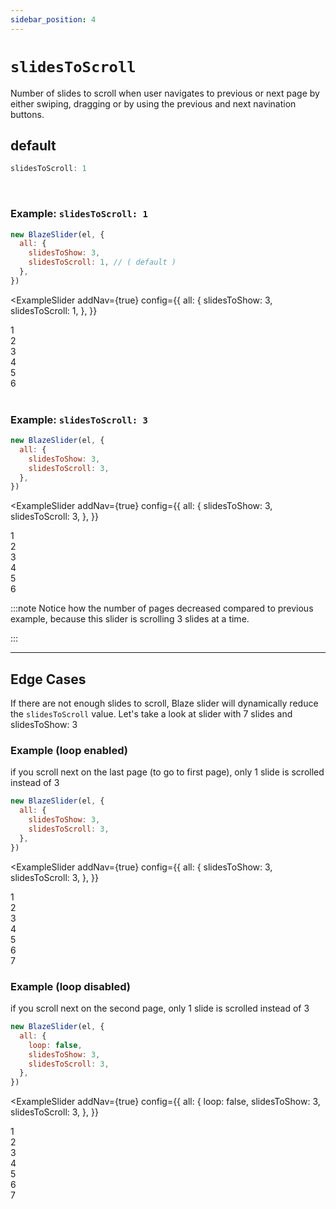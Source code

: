 ```yaml
---
sidebar_position: 4
---
```



# `slidesToScroll`

Number of slides to scroll when user navigates to previous or next page by either swiping, dragging or by using the previous and next navination buttons.

## default

```typescript
slidesToScroll: 1
```

<br />

### Example: `slidesToScroll: 1`

```javascript
new BlazeSlider(el, {
  all: {
    slidesToShow: 3,
    slidesToScroll: 1, // ( default )
  },
})
```

<ExampleSlider
  addNav={true}
  config={{
    all: {
      slidesToShow: 3,
      slidesToScroll: 1,
    },
  }}
>
  <div> 1 </div>
  <div> 2 </div>
  <div> 3 </div>
  <div> 4 </div>
  <div> 5 </div>
  <div> 6 </div>
</ExampleSlider>

<br />

### Example: `slidesToScroll: 3`

```javascript
new BlazeSlider(el, {
  all: {
    slidesToShow: 3,
    slidesToScroll: 3,
  },
})
```

<ExampleSlider
  addNav={true}
  config={{
    all: {
      slidesToShow: 3,
      slidesToScroll: 3,
    },
  }}
>
  <div> 1 </div>
  <div> 2 </div>
  <div> 3 </div>
  <div> 4 </div>
  <div> 5 </div>
  <div> 6 </div>
</ExampleSlider>

:::note
Notice how the number of pages decreased compared to previous example, because this slider is scrolling 3 slides at a time.

:::

<hr />

## Edge Cases

If there are not enough slides to scroll, Blaze slider will dynamically reduce the `slidesToScroll` value.
Let's take a look at slider with 7 slides and slidesToShow: 3

### Example (loop enabled)

if you scroll next on the last page (to go to first page), only 1 slide is scrolled instead of 3

```javascript
new BlazeSlider(el, {
  all: {
    slidesToShow: 3,
    slidesToScroll: 3,
  },
})
```

<ExampleSlider
  addNav={true}
  config={{
    all: {
      slidesToShow: 3,
      slidesToScroll: 3,
    },
  }}
>
  <div> 1 </div>
  <div> 2 </div>
  <div> 3 </div>
  <div> 4 </div>
  <div> 5 </div>
  <div> 6 </div>
  <div> 7 </div>
</ExampleSlider>

### Example (loop disabled)

if you scroll next on the second page, only 1 slide is scrolled instead of 3

```javascript
new BlazeSlider(el, {
  all: {
    loop: false,
    slidesToShow: 3,
    slidesToScroll: 3,
  },
})
```

<ExampleSlider
  addNav={true}
  config={{
    all: {
      loop: false,
      slidesToShow: 3,
      slidesToScroll: 3,
    },
  }}
>
  <div> 1 </div>
  <div> 2 </div>
  <div> 3 </div>
  <div> 4 </div>
  <div> 5 </div>
  <div> 6 </div>
  <div> 7 </div>
</ExampleSlider>
